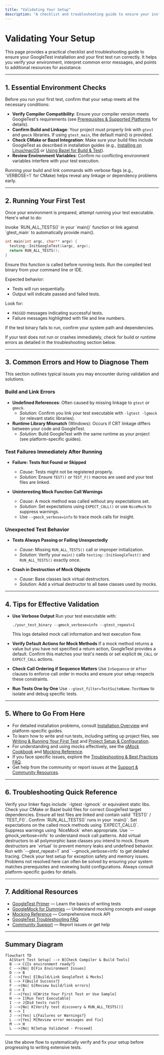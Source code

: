 ```yaml
---
title: "Validating Your Setup"
description: "A checklist and troubleshooting guide to ensure your installation and first test ran correctly. Provides steps to check your environment, interpretation of common errors, and pointers to further help resources."
---
```


# Validating Your Setup

This page provides a practical checklist and troubleshooting guide to ensure your GoogleTest installation and your first test run correctly. It helps you verify your environment, interpret common error messages, and points to additional resources for assistance.

---

## 1. Essential Environment Checks

Before you run your first test, confirm that your setup meets all the necessary conditions:

- **Verify Compiler Compatibility**: Ensure your compiler version meets GoogleTest's requirements (see [Prerequisites & Supported Platforms](/getting-started/setup-requirements/prerequisites) for details).
- **Confirm Build and Linkage**: Your project must properly link with `gtest` and `gmock` libraries. If using `gtest_main`, the default main() is provided.
- **Check CMake or Bazel Integration**: Make sure your build files include GoogleTest as described in installation guides (e.g., [Installing on Linux/macOS](/getting-started/installation-guides/linux-macos-install) or [Using Bazel for Build & Test](/getting-started/installation-guides/bazel-integration)).
- **Review Environment Variables**: Confirm no conflicting environment variables interfere with your test execution.

<Tip>
Running your build and link commands with verbose flags (e.g., `VERBOSE=1` for CMake) helps reveal any linkage or dependency problems early.
</Tip>

---

## 2. Running Your First Test

Once your environment is prepared, attempt running your test executable. Here's what to do:

<Steps>
<Step title="Initialize and Run Tests">
Invoke `RUN_ALL_TESTS()` in your `main()` function or link against `gtest_main` to automatically provide main().

```cpp
int main(int argc, char** argv) {
  testing::InitGoogleTest(&argc, argv);
  return RUN_ALL_TESTS();
}
```

Ensure this function is called before running tests.
</Step>
<Step title="Execute the Test Binary">
Run the compiled test binary from your command line or IDE.

Expected behavior:

- Tests will run sequentially.
- Output will indicate passed and failed tests.
</Step>
<Step title="Interpret Output">
Look for:

- `PASSED` messages indicating successful tests.
- Failure messages highlighted with file and line numbers.

If the test binary fails to run, confirm your system path and dependencies.
</Step>
</Steps>

<Check>
If your test does not run or crashes immediately, check for build or runtime errors as detailed in the troubleshooting section below.
</Check>

---

## 3. Common Errors and How to Diagnose Them

This section outlines typical issues you may encounter during validation and solutions.

### Build and Link Errors

- **Undefined References**: Often caused by missing linkage to `gtest` or `gmock`.
  - *Solution*: Confirm you link your test executable with `-lgtest -lgmock` (or relevant static libraries).
- **Runtime Library Mismatch** (Windows): Occurs if CRT linkage differs between your code and GoogleTest.
  - *Solution*: Build GoogleTest with the same runtime as your project (see platform-specific guides).

### Test Failures Immediately After Running

- **Failure: Tests Not Found or Skipped**
  - *Cause*: Tests might not be registered properly.
  - *Solution*: Ensure `TEST()` or `TEST_F()` macros are used and your test files are linked.

- **Uninteresting Mock Function Call Warnings**
  - *Cause*: A mock method was called without any expectations set.
  - *Solution*: Set expectations using `EXPECT_CALL()` or use `NiceMock` to suppress warnings.
  - Use `--gmock_verbose=info` to trace mock calls for insight.

### Unexpected Test Behavior

- **Tests Always Passing or Failing Unexpectedly**
  - *Cause*: Missing `RUN_ALL_TESTS()` call or improper initialization.
  - *Solution*: Verify your `main()` calls `testing::InitGoogleTest()` and `RUN_ALL_TESTS()` exactly once.

- **Crash in Destruction of Mock Objects**
  - *Cause*: Base classes lack virtual destructors.
  - *Solution*: Add a virtual destructor to all base classes used by mocks.

---

## 4. Tips for Effective Validation

- **Use Verbose Output**
  Run your test executable with:

  ```shell
  ./your_test_binary --gmock_verbose=info --gtest_repeat=1
  ```

  This logs detailed mock call information and test execution flow.

- **Verify Default Actions for Mock Methods**
  If a mock method returns a value but you have not specified a return action, GoogleTest provides a default. Confirm this matches your test's needs or set explicit `ON_CALL` or `EXPECT_CALL` actions.

- **Check Call Ordering if Sequence Matters**
  Use `InSequence` or `After` clauses to enforce call order in mocks and ensure your setup respects these constraints.

- **Run Tests One by One**
  Use `--gtest_filter=TestSuiteName.TestName` to isolate and debug specific tests.

---

## 5. Where to Go From Here

- For detailed installation problems, consult [Installation Overview](/getting-started/setup-requirements/installation-overview) and platform-specific guides.
- To learn how to write and run tests, including setting up project files, see [Writing & Running Your First Test](/getting-started/first-test-experience/writing-your-first-test) and [Project Setup & Configuration](/getting-started/first-test-experience/project-setup).
- For understanding and using mocks effectively, see the [gMock Cookbook](https://google.github.io/googletest/gmock_cook_book.html) and [Mocking Reference](/api-reference/mocking-apis/mock-class-definition).
- If you face specific issues, explore the [Troubleshooting & Best Practices FAQ](/faq/troubleshooting-and-best-practices/build-and-link-errors).
- Get help from the community or report issues at the [Support & Community Resources](/faq/support-and-community/where-to-get-help).

---

## 6. Troubleshooting Quick Reference

<AccordionGroup title="Common Issues">
<Accordion title="Build fails with undefined references to gtest or gmock">
Verify your linker flags include `-lgtest -lgmock` or equivalent static libs.
Check your CMake or Bazel build files for correct GoogleTest target dependencies.
</Accordion>

<Accordion title="Test executable runs but no tests execute">
Ensure all test files are linked and contain valid `TEST()` / `TEST_F()`.
Confirm `RUN_ALL_TESTS()` runs in your `main()`.
</Accordion>

<Accordion title="Warnings about uninteresting mock calls">
Set expectations on the called mock methods using `EXPECT_CALL()`.
Suppress warnings using `NiceMock` when appropriate.
Use `--gmock_verbose=info` to understand mock call patterns.
</Accordion>

<Accordion title="GoogleMock complains about missing virtual destructors">
Add virtual destructors to all polymorphic base classes you intend to mock.
Ensure destructors are `virtual` to prevent memory leaks and undefined behavior.
</Accordion>

<Accordion title="Tests fail or crash unexpectedly">
Run with `--gtest_repeat=1` and `--gmock_verbose=info` to get detailed tracing.
Check your test setup for exception safety and memory issues.
</Accordion>
</AccordionGroup>

<Note>
Problems not resolved here can often be solved by ensuring your system matches prerequisites and reviewing build configurations. Always consult platform-specific guides for details.
</Note>

---

## 7. Additional Resources

- [GoogleTest Primer](docs/primer.md) — Learn the basics of writing tests
- [GoogleMock for Dummies](googlemock/README.md) — Understand mocking concepts and usage
- [Mocking Reference](docs/reference/mocking.md) — Comprehensive mock API
- [GoogleTest Troubleshooting FAQ](/faq/troubleshooting-and-best-practices/build-and-link-errors)
- [Community Support](https://github.com/google/googletest/issues) — Report issues or get help

---

## Summary Diagram

```mermaid
flowchart TD
  A[Start Test Setup] --> B[Check Compiler & Build Tools]
  B --> C{Is environment ready?}
  C -->|No| D[Fix Environment Issues]
  D --> B
  C -->|Yes| E[Build/Link GoogleTest & Mocks]
  E --> F{Build Success?}
  F -->|No| G[Review build/link errors]
  G --> E
  F -->|Yes| H[Write Your First Test or Use Sample]
  H --> I[Run Test Executable]
  I --> J{Did tests run?}
  J -->|No| K[Verify test discovery & RUN_ALL_TESTS()]
  K --> I
  J -->|Yes| L{Failures or Warnings?}
  L -->|Yes| M[Review error messages and fix]
  M --> H
  L -->|No| N[Setup Validated - Proceed]
```

---

<Tip>
Use the above flow to systematically verify and fix your setup before progressing to writing extensive tests.
</Tip>
